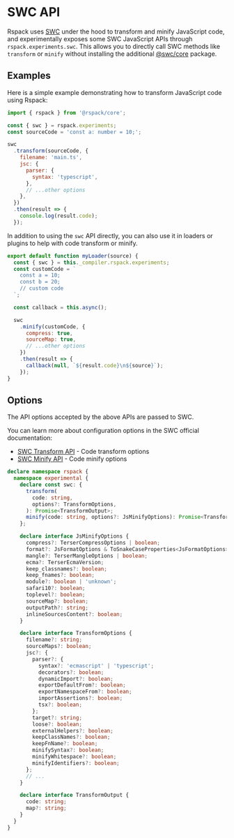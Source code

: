 # SWC API

Rspack uses [SWC](https://swc.rs/) under the hood to transform and minify JavaScript code, and experimentally exposes some SWC JavaScript APIs through `rspack.experiments.swc`. This allows you to directly call SWC methods like `transform` or `minify` without installing the additional [@swc/core](https://www.npmjs.com/package/@swc/core) package.

## Examples

Here is a simple example demonstrating how to transform JavaScript code using Rspack:

```js
import { rspack } from '@rspack/core';

const { swc } = rspack.experiments;
const sourceCode = 'const a: number = 10;';

swc
  .transform(sourceCode, {
    filename: 'main.ts',
    jsc: {
      parser: {
        syntax: 'typescript',
      },
      // ...other options
    },
  })
  .then(result => {
    console.log(result.code);
  });
```

In addition to using the `swc` API directly, you can also use it in loaders or plugins to help with code transform or minify.

```js title="my-loader.mjs"
export default function myLoader(source) {
  const { swc } = this._compiler.rspack.experiments;
  const customCode = `
    const a = 10;
    const b = 20;
    // custom code
  `;

  const callback = this.async();

  swc
    .minify(customCode, {
      compress: true,
      sourceMap: true,
      // ...other options
    })
    .then(result => {
      callback(null, `${result.code}\n${source}`);
    });
}
```

## Options

The API options accepted by the above APIs are passed to SWC.

You can learn more about configuration options in the SWC official documentation:

- [SWC Transform API](https://swc.rs/docs/usage/core#transform) - Code transform options
- [SWC Minify API](https://swc.rs/docs/usage/core#minify) - Code minify options

```ts
declare namespace rspack {
  namespace experimental {
    declare const swc: {
      transform(
        code: string,
        options?: TransformOptions,
      ): Promise<TransformOutput>;
      minify(code: string, options?: JsMinifyOptions): Promise<TransformOutput>;
    };

    declare interface JsMinifyOptions {
      compress?: TerserCompressOptions | boolean;
      format?: JsFormatOptions & ToSnakeCaseProperties<JsFormatOptions>;
      mangle?: TerserMangleOptions | boolean;
      ecma?: TerserEcmaVersion;
      keep_classnames?: boolean;
      keep_fnames?: boolean;
      module?: boolean | 'unknown';
      safari10?: boolean;
      toplevel?: boolean;
      sourceMap?: boolean;
      outputPath?: string;
      inlineSourcesContent?: boolean;
    }

    declare interface TransformOptions {
      filename?: string;
      sourceMaps?: boolean;
      jsc?: {
        parser?: {
          syntax?: 'ecmascript' | 'typescript';
          decorators?: boolean;
          dynamicImport?: boolean;
          exportDefaultFrom?: boolean;
          exportNamespaceFrom?: boolean;
          importAssertions?: boolean;
          tsx?: boolean;
        };
        target?: string;
        loose?: boolean;
        externalHelpers?: boolean;
        keepClassNames?: boolean;
        keepFnName?: boolean;
        minifySyntax?: boolean;
        minifyWhitespace?: boolean;
        minifyIdentifiers?: boolean;
      };
      // ...
    }

    declare interface TransformOutput {
      code: string;
      map?: string;
    }
  }
}
```
